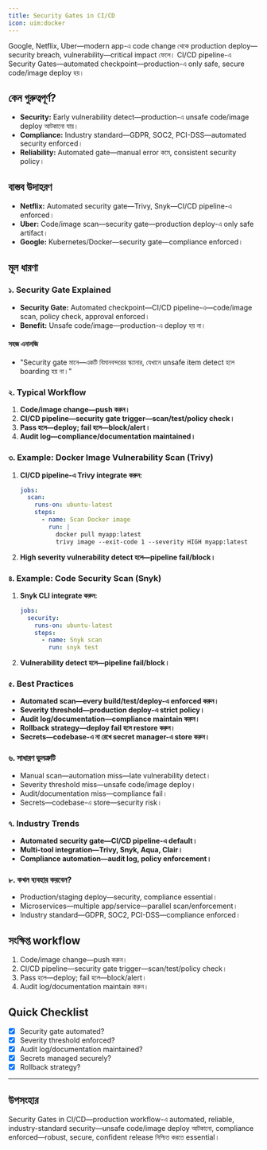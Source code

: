 ```yaml
---
title: Security Gates in CI/CD
icon: uim:docker
---
```


Google, Netflix, Uber—modern app-এ code change থেকে production deploy—security breach, vulnerability—critical impact ফেলে। CI/CD pipeline-এ Security Gates—automated checkpoint—production-এ only safe, secure code/image deploy হয়।

## কেন গুরুত্বপূর্ণ?

- **Security:** Early vulnerability detect—production-এ unsafe code/image deploy আটকানো যায়।
- **Compliance:** Industry standard—GDPR, SOC2, PCI-DSS—automated security enforced।
- **Reliability:** Automated gate—manual error কমে, consistent security policy।

## বাস্তব উদাহরণ

- **Netflix:** Automated security gate—Trivy, Snyk—CI/CD pipeline-এ enforced।
- **Uber:** Code/image scan—security gate—production deploy-এ only safe artifact।
- **Google:** Kubernetes/Docker—security gate—compliance enforced।

## মূল ধারণা

### ১. Security Gate Explained

- **Security Gate:** Automated checkpoint—CI/CD pipeline-এ—code/image scan, policy check, approval enforced।
- **Benefit:** Unsafe code/image—production-এ deploy হয় না।

#### সহজ এনালজি

- "Security gate মানে—একটি বিমানবন্দরের স্ক্যানার, যেখানে unsafe item detect হলে boarding হয় না।"

### ২. Typical Workflow

1. **Code/image change—push করুন।**
2. **CI/CD pipeline—security gate trigger—scan/test/policy check।**
3. **Pass হলে—deploy; fail হলে—block/alert।**
4. **Audit log—compliance/documentation maintained।**

### ৩. Example: Docker Image Vulnerability Scan (Trivy)

1. **CI/CD pipeline-এ Trivy integrate করুন:**
   ```yaml
   jobs:
     scan:
       runs-on: ubuntu-latest
       steps:
         - name: Scan Docker image
           run: |
             docker pull myapp:latest
             trivy image --exit-code 1 --severity HIGH myapp:latest
   ```
2. **High severity vulnerability detect হলে—pipeline fail/block।**

### ৪. Example: Code Security Scan (Snyk)

1. **Snyk CLI integrate করুন:**
   ```yaml
   jobs:
     security:
       runs-on: ubuntu-latest
       steps:
         - name: Snyk scan
           run: snyk test
   ```
2. **Vulnerability detect হলে—pipeline fail/block।**

### ৫. Best Practices

- **Automated scan—every build/test/deploy-এ enforced করুন।**
- **Severity threshold—production deploy-এ strict policy।**
- **Audit log/documentation—compliance maintain করুন।**
- **Rollback strategy—deploy fail হলে restore করুন।**
- **Secrets—codebase-এ না রেখে secret manager-এ store করুন।**

### ৬. সাধারণ ভুলত্রুটি

- Manual scan—automation miss—late vulnerability detect।
- Severity threshold miss—unsafe code/image deploy।
- Audit/documentation miss—compliance fail।
- Secrets—codebase-এ store—security risk।

### ৭. Industry Trends

- **Automated security gate—CI/CD pipeline-এ default।**
- **Multi-tool integration—Trivy, Snyk, Aqua, Clair।**
- **Compliance automation—audit log, policy enforcement।**

### ৮. কখন ব্যবহার করবেন?

- Production/staging deploy—security, compliance essential।
- Microservices—multiple app/service—parallel scan/enforcement।
- Industry standard—GDPR, SOC2, PCI-DSS—compliance enforced।

## সংক্ষিপ্ত workflow

1. Code/image change—push করুন।
2. CI/CD pipeline—security gate trigger—scan/test/policy check।
3. Pass হলে—deploy; fail হলে—block/alert।
4. Audit log/documentation maintain করুন।

## Quick Checklist

- [x] Security gate automated?
- [x] Severity threshold enforced?
- [x] Audit log/documentation maintained?
- [x] Secrets managed securely?
- [x] Rollback strategy?

---

## উপসংহার

Security Gates in CI/CD—production workflow-এ automated, reliable, industry-standard security—unsafe code/image deploy আটকানো, compliance enforced—robust, secure, confident release নিশ্চিত করতে essential।

